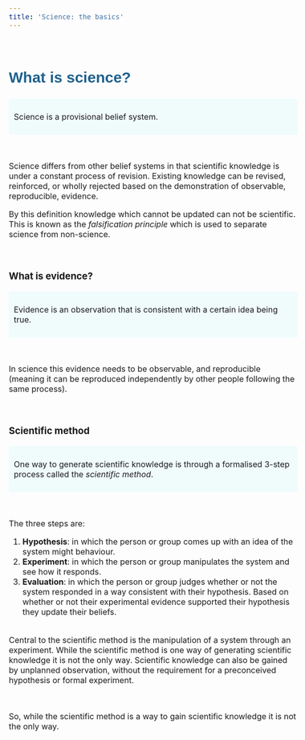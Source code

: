 ```yaml
---
title: 'Science: the basics'
---
```



<style type="text/css">

body{ /* Normal  */
      font-size: 16px;
  }
td {  /* Table  */
  font-size: 8px;
}
h1.title {
  font-size: 48px;
  font-weight: bold;
  color:#1f618d;
  font-family: Tahoma, sans-serif
}

h2 {
  font-size: 30px;
  font-weight: bold;
  color:#1f618d;
  font-family: Tahoma, sans-serif
}


div.blue { background-color:#f0fbfc ; border-radius: 4px; padding: 10px;}

</style>

<br>


## What is science?
<div class = "blue">
Science is a provisional belief system. 
</div>
<br>

Science differs from other belief systems in that scientific knowledge is under a constant process of revision. Existing knowledge can be revised, reinforced, or wholly rejected based on the demonstration of observable, reproducible, evidence.

By this definition knowledge which cannot be updated can not be scientific. This is known as the *falsification principle* which is used to separate science from non-science.

<br>

### What is evidence?
<div class = "blue">
Evidence is an observation that is consistent with a certain idea being true.
</div>

<br>

In science this evidence needs to be observable, and reproducible (meaning it can be reproduced independently by other people following the same process).

<br>

### Scientific method
<div class = "blue">
One way to generate scientific knowledge is through a formalised 3-step process called the *scientific method*. 
</div>
<br>

The three steps are:

1. **Hypothesis**: in which the person or group comes up with an idea of the system might behaviour. 
2. **Experiment**: in which the person or group manipulates the system and see how it responds.
2. **Evaluation**: in which the person or group judges whether or not the system responded in a way consistent with their hypothesis. Based on whether or not their experimental evidence supported their hypothesis they update their beliefs.

<br>
Central to the scientific method is the manipulation of a system through an experiment. While the scientific method is one way of generating scientific knowledge it is not the only way. Scientific knowledge can also be gained by unplanned observation, without the requirement for a preconceived hypothesis or formal experiment.

<br>

So, while the scientific method is a way to gain scientific knowledge it is not the only way.




